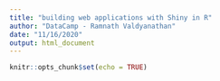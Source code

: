 ---
title: "building web applications with Shiny in R"
author: "DataCamp - Ramnath Valdyanathan"
date: "11/16/2020"
output: html_document
---

```{r setup, include=FALSE}
knitr::opts_chunk$set(echo = TRUE)
```


